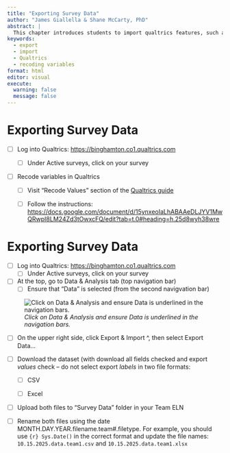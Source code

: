 ```yaml
---
title: "Exporting Survey Data"
author: "James Giallella & Shane McCarty, PhD"
abstract: |
  This chapter introduces students to import qualtrics features, such as recoding variables in qualtrics before exporting the dataset.
keywords:
  - export
  - import
  - Qualtrics
  - recoding variables
format: html
editor: visual
execute:
  warning: false
  message: false
---
```


# Exporting Survey Data

-   [ ] Log into Qualtrics: <https://binghamton.co1.qualtrics.com>

    -   [ ] Under Active surveys, click on your survey

-   [ ] Recode variables in Qualtrics

    -   [ ] Visit "Recode Values" section of the [Qualtrics guide](https://www.qualtrics.com/support/survey-platform/survey-module/question-options/recode-values/)

    -   [ ] Follow the instructions: <https://docs.google.com/document/d/15ynxeoIaLhABAAeDLJYV1MwQRwpI8LM24Zd3tOwxcFQ/edit?tab=t.0#heading=h.25d8wyh38wre>

# Exporting Survey Data

-   [ ] Log into Qualtrics: <https://binghamton.co1.qualtrics.com>
    -   [ ] Under Active surveys, click on your survey
-   [ ] At the top, go to Data & Analysis tab (top navigation bar)
    -   [ ] Ensure that "Data" is selected (from the second navigvation bar)

![*Click on Data & Analysis and ensure Data is underlined in the navigation bars.*](images/export-navbar.png)

-   [ ] On the upper right side, click Export & Import \^, then select Export Data...

-   [ ] Download the dataset (with download all fields checked and export *values* check – do not select export *labels* in two file formats:

    -   [ ] CSV

    -   [ ] Excel

-   [ ] Upload both files to "Survey Data" folder in your Team ELN

-   [ ] Rename both files using the date MONTH.DAY.YEAR.filename.team#.filetype. For example, you should use `{r} Sys.Date()` in the correct format and update the file names: `10.15.2025.data.team1.csv` and `10.15.2025.data.team1.xlsx`
